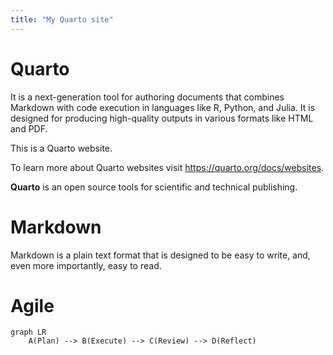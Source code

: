 ```yaml
---
title: "My Quarto site"
---
```


# Quarto


It is a next-generation tool for authoring documents that combines Markdown with code execution in languages like R, Python, and Julia. It is designed for producing high-quality outputs in various formats like HTML and PDF.


This is a Quarto website.

To learn more about Quarto websites visit <https://quarto.org/docs/websites>.

::: callout
**Quarto** is an open source tools for scientific and technical publishing.
:::

# Markdown

Markdown is a plain text format that is designed to be easy to write, and, even more importantly, easy to read.

# Agile
``` mermaid
graph LR
    A(Plan) --> B(Execute) --> C(Review) --> D(Reflect) 
```


